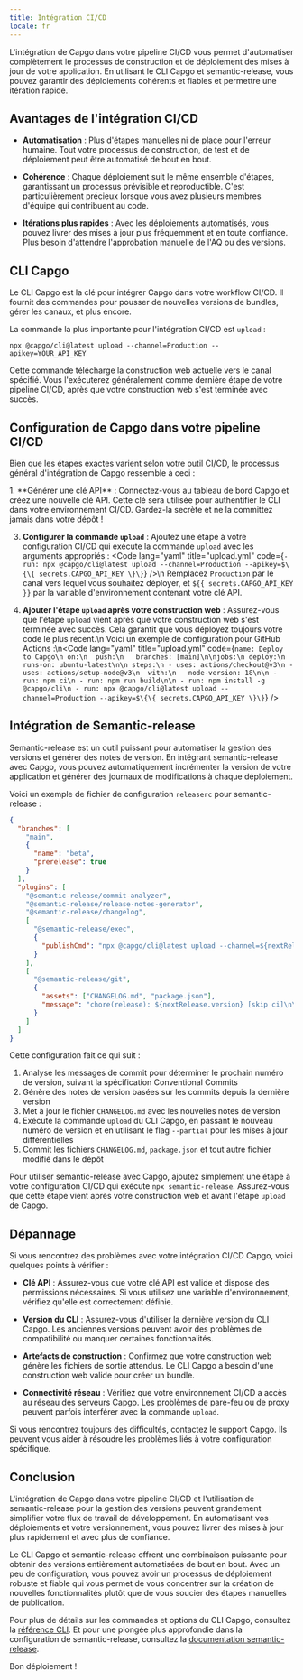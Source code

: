 ```yaml
---
title: Intégration CI/CD
locale: fr
---
```



L'intégration de Capgo dans votre pipeline CI/CD vous permet d'automatiser complètement le processus de construction et de déploiement des mises à jour de votre application. En utilisant le CLI Capgo et semantic-release, vous pouvez garantir des déploiements cohérents et fiables et permettre une itération rapide.

## Avantages de l'intégration CI/CD

- **Automatisation** : Plus d'étapes manuelles ni de place pour l'erreur humaine. Tout votre processus de construction, de test et de déploiement peut être automatisé de bout en bout.

- **Cohérence** : Chaque déploiement suit le même ensemble d'étapes, garantissant un processus prévisible et reproductible. C'est particulièrement précieux lorsque vous avez plusieurs membres d'équipe qui contribuent au code.

- **Itérations plus rapides** : Avec les déploiements automatisés, vous pouvez livrer des mises à jour plus fréquemment et en toute confiance. Plus besoin d'attendre l'approbation manuelle de l'AQ ou des versions.

## CLI Capgo

Le CLI Capgo est la clé pour intégrer Capgo dans votre workflow CI/CD. Il fournit des commandes pour pousser de nouvelles versions de bundles, gérer les canaux, et plus encore.

La commande la plus importante pour l'intégration CI/CD est `upload` :

```shell
npx @capgo/cli@latest upload --channel=Production --apikey=YOUR_API_KEY
```

Cette commande télécharge la construction web actuelle vers le canal spécifié. Vous l'exécuterez généralement comme dernière étape de votre pipeline CI/CD, après que votre construction web s'est terminée avec succès.

## Configuration de Capgo dans votre pipeline CI/CD

Bien que les étapes exactes varient selon votre outil CI/CD, le processus général d'intégration de Capgo ressemble à ceci :

<Steps>
1. **Générer une clé API** : Connectez-vous au tableau de bord Capgo et créez une nouvelle clé API. Cette clé sera utilisée pour authentifier le CLI dans votre environnement CI/CD. Gardez-la secrète et ne la committez jamais dans votre dépôt !

3. **Configurer la commande `upload`** : Ajoutez une étape à votre configuration CI/CD qui exécute la commande `upload` avec les arguments appropriés : <Code lang="yaml" title="upload.yml" code={`- run: npx @capgo/cli@latest upload --channel=Production --apikey=$\{\{ secrets.CAPGO_API_KEY \}\}`} />\n Remplacez `Production` par le canal vers lequel vous souhaitez déployer, et `${{ secrets.CAPGO_API_KEY }}` par la variable d'environnement contenant votre clé API.

4. **Ajouter l'étape `upload` après votre construction web** : Assurez-vous que l'étape `upload` vient après que votre construction web s'est terminée avec succès. Cela garantit que vous déployez toujours votre code le plus récent.\n  Voici un exemple de configuration pour GitHub Actions :\n<Code lang="yaml" title="upload.yml" code={`name: Deploy to Capgo\n on:\n  push:\n   branches: [main]\n\njobs:\n deploy:\n runs-on: ubuntu-latest\n\n steps:\n - uses: actions/checkout@v3\n - uses: actions/setup-node@v3\n  with:\n   node-version: 18\n\n - run: npm ci\n - run: npm run build\n\n - run: npm install -g @capgo/cli\n - run: npx @capgo/cli@latest upload --channel=Production --apikey=$\{\{ secrets.CAPGO_API_KEY \}\}`} />

</Steps>

## Intégration de Semantic-release

Semantic-release est un outil puissant pour automatiser la gestion des versions et générer des notes de version. En intégrant semantic-release avec Capgo, vous pouvez automatiquement incrémenter la version de votre application et générer des journaux de modifications à chaque déploiement.

Voici un exemple de fichier de configuration `releaserc` pour semantic-release :

```json
{
  "branches": [
    "main",
    {
      "name": "beta",
      "prerelease": true
    }
  ],
  "plugins": [
    "@semantic-release/commit-analyzer",
    "@semantic-release/release-notes-generator",
    "@semantic-release/changelog",
    [
      "@semantic-release/exec",
      {
        "publishCmd": "npx @capgo/cli@latest upload --channel=${nextRelease.channel} --apikey=YOUR_API_KEY --partial"
      }
    ],
    [
      "@semantic-release/git",
      {
        "assets": ["CHANGELOG.md", "package.json"],
        "message": "chore(release): ${nextRelease.version} [skip ci]\n\n${nextRelease.notes}"
      }
    ]
  ]
}
```

Cette configuration fait ce qui suit :

1. Analyse les messages de commit pour déterminer le prochain numéro de version, suivant la spécification Conventional Commits
2. Génère des notes de version basées sur les commits depuis la dernière version
3. Met à jour le fichier `CHANGELOG.md` avec les nouvelles notes de version
4. Exécute la commande `upload` du CLI Capgo, en passant le nouveau numéro de version et en utilisant le flag `--partial` pour les mises à jour différentielles
5. Commit les fichiers `CHANGELOG.md`, `package.json` et tout autre fichier modifié dans le dépôt

Pour utiliser semantic-release avec Capgo, ajoutez simplement une étape à votre configuration CI/CD qui exécute `npx semantic-release`. Assurez-vous que cette étape vient après votre construction web et avant l'étape `upload` de Capgo.

## Dépannage

Si vous rencontrez des problèmes avec votre intégration CI/CD Capgo, voici quelques points à vérifier :

- **Clé API** : Assurez-vous que votre clé API est valide et dispose des permissions nécessaires. Si vous utilisez une variable d'environnement, vérifiez qu'elle est correctement définie.

- **Version du CLI** : Assurez-vous d'utiliser la dernière version du CLI Capgo. Les anciennes versions peuvent avoir des problèmes de compatibilité ou manquer certaines fonctionnalités.

- **Artefacts de construction** : Confirmez que votre construction web génère les fichiers de sortie attendus. Le CLI Capgo a besoin d'une construction web valide pour créer un bundle.

- **Connectivité réseau** : Vérifiez que votre environnement CI/CD a accès au réseau des serveurs Capgo. Les problèmes de pare-feu ou de proxy peuvent parfois interférer avec la commande `upload`.

Si vous rencontrez toujours des difficultés, contactez le support Capgo. Ils peuvent vous aider à résoudre les problèmes liés à votre configuration spécifique.

## Conclusion

L'intégration de Capgo dans votre pipeline CI/CD et l'utilisation de semantic-release pour la gestion des versions peuvent grandement simplifier votre flux de travail de développement. En automatisant vos déploiements et votre versionnement, vous pouvez livrer des mises à jour plus rapidement et avec plus de confiance.

Le CLI Capgo et semantic-release offrent une combinaison puissante pour obtenir des versions entièrement automatisées de bout en bout. Avec un peu de configuration, vous pouvez avoir un processus de déploiement robuste et fiable qui vous permet de vous concentrer sur la création de nouvelles fonctionnalités plutôt que de vous soucier des étapes manuelles de publication.

Pour plus de détails sur les commandes et options du CLI Capgo, consultez la [référence CLI](/docs/cli/overview). Et pour une plongée plus approfondie dans la configuration de semantic-release, consultez la [documentation semantic-release](https://github.com/semantic-release/semantic-release).

Bon déploiement !